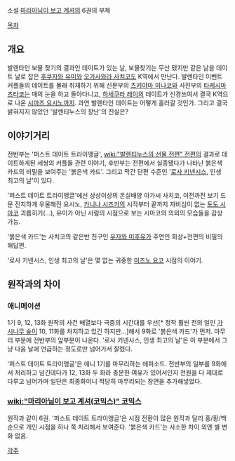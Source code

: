 소설 [[마리아님이 보고 계셔]]의 6권의 부제 

[[목차]]

== 개요 ==
발렌타인 보물 찾기의 결과인 데이트가 있는 날, 보물찾기는 무산 됐지만 같은 날을 데이트 날로 잡은 [[후쿠자와 유미]]와 [[오가사와라 사치코]]도 K역에서 만난다. 발렌타인 이벤트 커플들의 데이트를 몰래 취재하기 위해 신문부의 [[츠키야마 미나코]]와 사진부의 [[타케시마 츠타코]]는 매의 눈을 하고 돌아다니고, [[하세쿠라 레이]]의 데이트가 신경쓰여서 결국 K역으로 나온 [[시마즈 요시노]]까지. 과연 발렌타인 데이트는 어떻게 흘러갈 것인가. 그리고 결국 밝혀지지 않았던 '발렌티누스의 장난'의 진실은?

== 이야기거리 ==
전반부는 '퍼스트 데이트 트라이앵글', [[wiki:"발렌티누스의 선물 전편" 전편]]의 결과로 데이트하게된 세쌍의 커플들 관련 이야기, 후반부는 전편에서 실종됐다가 나타난 붉은색 카드의 비밀을 보여주는 '붉은색 카드'. 그리고 막간 단편 수준인 '[[로사 키넨시스]], 인생 최고의 날'이 있다.

'퍼스트 데이트 트라이앵글'에선 상상이상의 온실배양 아가씨 사치코, 이전까진 보기 드문 진지하게 우울해진 요시노, [[카니나 시즈카]]의 시작부터 끝까지 자비심이 없는 [[토도 시마코]] 괴롭히기(...), 유미가 아닌 사람의 시점으로 보는 시마코의 의외의 모습들을 감상 가능. 

'붉은색 카드'는 사치코의 같은반 친구인 [[우자와 미후유]]가 주연인 회상+전편의 비밀의 해답편. 

'로사 키넨시스, 인생 최고의 날'은 몇 없는 귀중한 [[미즈노 요코]] 시점의 이야기.

== 원작과의 차이 ==
=== 애니메이션 ===
1기 9, 12, 13화 
원작의 사건 배열보다 극중의 시간대를 우선[* 정작 훨씬 전의 일인 [[가시나무 숲]]이 10, 11화를 차지하고 있긴 하지만...]해서 9화로 '붉은색 카드'가 먼저. 마무리 부분에 전반부의 앞부분이 나온다. '로사 키넨시스, 인생 최고의 날'은 이 부분에서 그냥 다음 날에 언급하는 정도로만 넘어가서 잘렸다.

'퍼스트 데이트 트라이앵글'은 애니 1기를 마무리하는 에피소드. 전반부의 일부를 9화에서 처리하고 넘긴데다가 12, 13화 두 화라 충분한 여유가 있어서인지 전원을 다 제대로 다루고 넘어가며 일단은 최종화이니 적당히 마무리되는 장면을 추가해넣었다.

=== [[wiki:"마리아님이 보고 계셔(코믹스)" 코믹스]] ===
원작과 같이 6권. '퍼스트 데이트 트라이앵글'은 시점 전환이 많은 원작과 달리 홍/황/백 순으로 개인 시점을 하나 쭉 처리해서 보여준다. '붉은색 카드'는 사소한 차이 외엔 별 변화 없음.

[[각주]]
